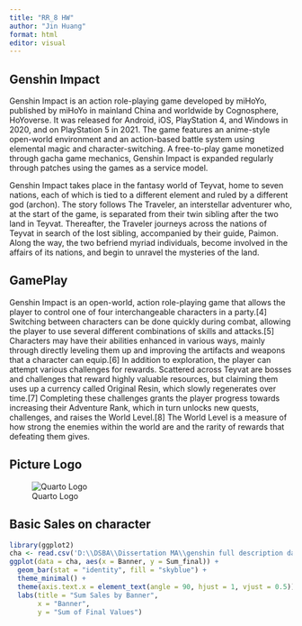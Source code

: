 ```yaml
---
title: "RR_8 HW"
author: "Jin Huang"
format: html
editor: visual
---
```


## Genshin Impact

Genshin Impact is an action role-playing game developed by miHoYo, published by miHoYo in mainland China and worldwide by Cognosphere,  HoYoverse. It was released for Android, iOS, PlayStation 4, and Windows in 2020, and on PlayStation 5 in 2021. The game features an anime-style open-world environment and an action-based battle system using elemental magic and character-switching. A free-to-play game monetized through gacha game mechanics, Genshin Impact is expanded regularly through patches using the games as a service model.

Genshin Impact takes place in the fantasy world of Teyvat, home to seven nations, each of which is tied to a different element and ruled by a different god (archon). The story follows The Traveler, an interstellar adventurer who, at the start of the game, is separated from their twin sibling after the two land in Teyvat. Thereafter, the Traveler journeys across the nations of Teyvat in search of the lost sibling, accompanied by their guide, Paimon. Along the way, the two befriend myriad individuals, become involved in the affairs of its nations, and begin to unravel the mysteries of the land.

## GamePlay

Genshin Impact is an open-world, action role-playing game that allows the player to control one of four interchangeable characters in a party.[4] Switching between characters can be done quickly during combat, allowing the player to use several different combinations of skills and attacks.[5] Characters may have their abilities enhanced in various ways, mainly through directly leveling them up and improving the artifacts and weapons that a character can equip.[6] In addition to exploration, the player can attempt various challenges for rewards. Scattered across Teyvat are bosses and challenges that reward highly valuable resources, but claiming them uses up a currency called Original Resin, which slowly regenerates over time.[7] Completing these challenges grants the player progress towards increasing their Adventure Rank, which in turn unlocks new quests, challenges, and raises the World Level.[8] The World Level is a measure of how strong the enemies within the world are and the rarity of rewards that defeating them gives.

## Picture Logo
![Quarto Logo](https://upload.wikimedia.org/wikipedia/en/f/ff/Genshin_Impact_gameplay_screenshot.png "Genshin Logo")

## Basic Sales on character
```r
library(ggplot2)
cha <- read.csv('D:\\DSBA\\Dissertation MA\\genshin full description data\\genshin_character_revenue_history.csv')
ggplot(data = cha, aes(x = Banner, y = Sum_final)) +
  geom_bar(stat = "identity", fill = "skyblue") +
  theme_minimal() +
  theme(axis.text.x = element_text(angle = 90, hjust = 1, vjust = 0.5)) +
  labs(title = "Sum Sales by Banner",
       x = "Banner",
       y = "Sum of Final Values")

```


